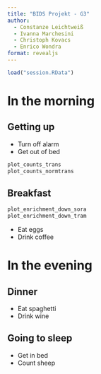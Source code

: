 ```yaml
---
title: "BIDS Projekt - G3"
author:
  - Constanze Leichtweiß
  - Ivanna Marchesini
  - Christoph Kovacs
  - Enrico Wondra
format: revealjs
---
```


```r
load("session.RData")
```

# In the morning

## Getting up

- Turn off alarm
- Get out of bed
```r
plot_counts_trans
plot_counts_normtrans
```

## Breakfast

```r
plot_enrichment_down_sora
plot_enrichment_down_tram
```

- Eat eggs
- Drink coffee

# In the evening

## Dinner

- Eat spaghetti
- Drink wine

## Going to sleep

- Get in bed
- Count sheep